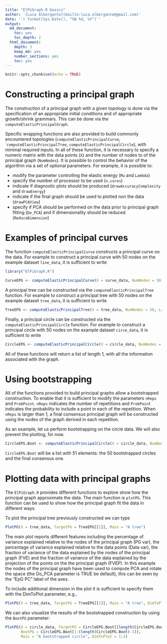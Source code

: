 ```yaml
---
title: "ElPiGraph.R basics"
author: '[Luca Albergante](mailto:luca.albergante@gmail.com)'
date: '`r format(Sys.Date(), "%B %d, %Y")`'
output:
  md_document:
    toc: yes
    toc_depth: 2
  html_document:
    depth: 3
    keep_md: yes
    number_sections: yes
    toc: yes
---
```


```r
knitr::opts_chunk$set(echo = TRUE)
```

# Constructing a principal graph

The construction of a principal graph with a given topology is done via the specification of an appropriate initial conditions and of appropriate growth/shrink grammars. This can be done via the `computeElasticPrincipalGraph`.

Specific wrapping functions are also provided to build commonly encountered topologies (`computeElasticPrincipalCurve`, ``computeElasticPrincipalTree`, `computeElasticPrincipalCircle`), with minimal required inputs. In all of these function, it is necessary to specify a numeric matrix with the data points (`X`) and the number of nodes to of the principal graph (`NumNodes`). It is possible to control the behavior of the algorithm via a set of optional parameters. For example, it is possible to:

* modify the parameter controlling the elastic energy (`Mu` and `Lambda`)
* specify the number of processor to be used (`n.cores`)
* indicate if diagnostic plots should be produced (`drawAccuracyComplexity` and `drawEnergy`)
* indicate if the final graph should be used to plotted non the data (`drawPCAView`)
* specify if PCA should be performed on the data prior to principal graph fitting (`Do_PCA`) and if dimensionality  should be reduced (`ReduceDimension`)

# Examples of principal curves

The function `computeElasticPrincipalCurve` constructs a principal curve on the data. For example to construct a principal curve with 50 nodes on the example dataset `line_data`, it is sufficient to write

```r
library("ElPiGraph.R")
```

```r
CurveEPG <- computeElasticPrincipalCurve(X = curve_data, NumNodes = 50)
```

A principal tree can be constructed via the `computeElasticPrincipalTree` function. For example to construct a principal tree with 50 nodes on the example dataset `tree_data`, it is sufficient to write

```r
TreeEPG <- computeElasticPrincipalTree(X = tree_data, NumNodes = 50, Lambda = .021, Mu = .1)
```


Finally, a principal circle can be constructed via the `computeElasticPrincipalCircle` function. For example to construct a principal circle with 50 nodes on the example dataset `circe_data`, it is sufficient to write


```r
CircleEPG <- computeElasticPrincipalCircle(X = circle_data, NumNodes = 50)
```


All of these functions will return a list of length 1, with all the information associated with the graph.

# Using bootstrapping

All of the functions provided to build principal graphs allow a bootstrapped construction. To enable that it is sufficient to modify the parameters `nReps` and `ProbPoint`. `nReps` indicates the number of repetitions and `ProbPoint` indicates the probability to include a point in each of the repetition. When `nReps` is larger than 1, a final consensus principal graph will be constructed using the nodes of the graph derived in each repetition.

As an example, let us perform bootstrapping on the circle data. We will also prevent the plotting, for now.

```r
CircleEPG.Boot <- computeElasticPrincipalCircle(X = circle_data, NumNodes = 50, nReps = 50, ProbPoint = .8, drawAccuracyComplexity = FALSE, drawEnergy = FALSE, drawPCAView = FALSE)
```

`CircleEPG.Boot` will be a list with 51 elements: the 50 bootstrapped circles and the final consensus one.

# Plotting data with principal graphs

The `ElPiGraph.R` provides different functions to explore show how the principal graph approximate the data. The main function is `plotPG`. This function can be used to show how the principal graph fit the data in different ways.

To plot the principal tree previously constructed we can type

```r
PlotPG(X = tree_data, TargetPG = TreeEPG[[1]], Main = "A tree")
```

The main plot reports different features including the percentage of variance explained relative to the nodes of the principal graph (PG var), the percentage of variance explained relative to the data points (Data var), the fraction of variance of the data explained by the nodes of the principal graph (FVE) and the fraction of variance of the data explained by the projection of the points on the the principal graph (FVEP). In this example the nodes of the principal graph have been used to compute PCA and rotate the space (the Do_PCA parameter is TRUE be default), this can be seen by the "EpG PC" label of the axes.

To include additional dimension in the plot it is sufficient to specify them with the DimToPlot parameter, e.g.,

```r
PlotPG(X = tree_data, TargetPG = TreeEPG[[1]], Main = "A tree", DimToPlot = 1:3)
```

We can also visualize the results of the bootstrapped construction by using the `BootPG` parameter:

```r
PlotPG(X = circle_data, TargetPG = CircleEPG.Boot[[length(CircleEPG.Boot)]],
       BootPG = CircleEPG.Boot[1:(length(CircleEPG.Boot)-1)],
       Main = "A bootstrapped circle", DimToPlot = 1:2)
```
